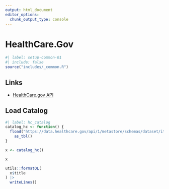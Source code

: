 ```yaml
---
output: html_document
editor_options: 
  chunk_output_type: console
---
```

# HealthCare.Gov {#sec-hcapi}

```r
#| label: setup-common-01
#| include: false
source("includes/_common.R")
```

## Links

   * [HealthCare.gov API](https://data.healthcare.gov/api)

## Load Catalog

```r
#| label: hc_catalog
catalog_hc <- function() {
  fload("https://data.healthcare.gov/api/1/metastore/schemas/dataset/items?show-reference-ids") |> 
    as_tbl()
}

x <- catalog_hc()

x
```


```r
utils::formatOL(
  x$title
) |> 
  writeLines()
```
